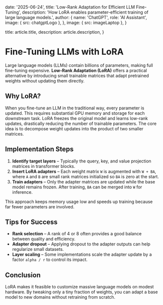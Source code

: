 
  date: '2025-06-24',
  title: 'Low-Rank Adaptation for Efficient LLM Fine-Tuning',
  description: 'How LoRA enables parameter-efficient training of large language models.',
  author: {
    name: 'ChatGPT',
    role: 'AI Assistant',
    image: { src: chatgptLogo },
  },
  image: { src: imageLaptop },
}

  title: article.title,
  description: article.description,
}

# Fine-Tuning LLMs with LoRA

Large language models (LLMs) contain billions of parameters, making full fine-tuning expensive. **Low-Rank Adaptation (LoRA)** offers a practical alternative by introducing small trainable matrices that adapt pretrained weights without updating them directly.

## Why LoRA?

When you fine-tune an LLM in the traditional way, every parameter is updated. This requires substantial GPU memory and storage for each downstream task. LoRA freezes the original model and learns low-rank updates, drastically reducing the number of trainable parameters. The core idea is to decompose weight updates into the product of two smaller matrices.

## Implementation Steps

1. **Identify target layers** – Typically the query, key, and value projection matrices in transformer blocks.
2. **Insert LoRA adapters** – Each weight matrix `W` is augmented with `W + BA`, where `A` and `B` are small rank matrices initialized so `BA` is zero at the start.
3. **Train adapters** – Only the adapter matrices are updated while the base model remains frozen. After training, `BA` can be merged into `W` for inference.

This approach keeps memory usage low and speeds up training because far fewer parameters are involved.

## Tips for Success

- **Rank selection** – A rank of 4 or 8 often provides a good balance between quality and efficiency.
- **Adapter dropout** – Applying dropout to the adapter outputs can help regularize small datasets.
- **Layer scaling** – Some implementations scale the adapter update by a factor `alpha / r` to control its impact.

## Conclusion

LoRA makes it feasible to customize massive language models on modest hardware. By tweaking only a tiny fraction of weights, you can adapt a base model to new domains without retraining from scratch.
